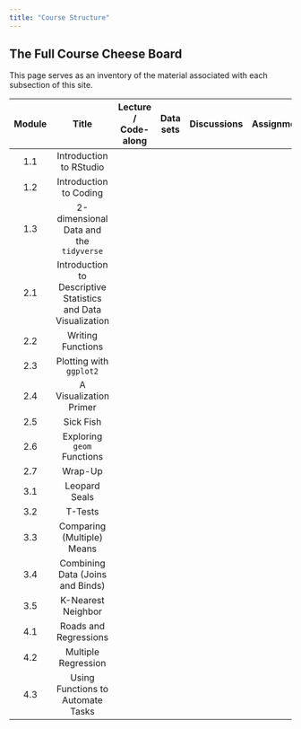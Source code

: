 ```yaml
---
title: "Course Structure"
---
```


## The Full Course Cheese Board

This page serves as an inventory of the material associated with each subsection of this site.

| Module |                             Title                             | Lecture / Code-along | Data sets | Discussions | Assignments |
|:--------:|:-----------------------:|:--------:|:--------:|:--------:|:--------:|
|  1.1   |                    Introduction to RStudio                    |                      |           |             |             |
|  1.2   |                    Introduction to Coding                     |                      |           |             |             |
|  1.3   |            2-dimensional Data and the `tidyverse`             |                      |           |             |             |
|  2.1   | Introduction to Descriptive Statistics and Data Visualization |                      |           |             |             |
|  2.2   |                       Writing Functions                       |                      |           |             |             |
|  2.3   |                    Plotting with `ggplot2`                    |                      |           |             |             |
|  2.4   |                    A Visualization Primer                     |                      |           |             |             |
|  2.5   |                           Sick Fish                           |                      |           |             |             |
|  2.6   |                  Exploring `geom` Functions                   |                      |           |             |             |
|  2.7   |                            Wrap-Up                            |                      |           |             |             |
|  3.1   |                         Leopard Seals                         |                      |           |             |             |
|  3.2   |                            T-Tests                            |                      |           |             |             |
|  3.3   |                  Comparing (Multiple) Means                   |                      |           |             |             |
|  3.4   |               Combining Data (Joins and Binds)                |                      |           |             |             |
|  3.5   |                      K-Nearest Neighbor                       |                      |           |             |             |
|  4.1   |                     Roads and Regressions                     |                      |           |             |             |
|  4.2   |                      Multiple Regression                      |                      |           |             |             |
|  4.3   |               Using Functions to Automate Tasks               |                      |           |             |             |
